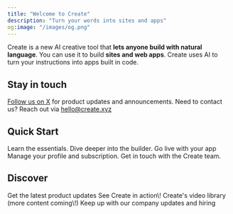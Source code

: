 ```yaml
---
title: "Welcome to Create"
description: "Turn your words into sites and apps"
og:image: "/images/og.png"
---
```


Create is a new AI creative tool that **lets anyone build with natural language**. You can use it to build **sites and web apps**. Create uses AI to turn your instructions into apps built in code.

## Stay in touch

[Follow us on X](https://x.com/create_xyz) for product updates and announcements. Need to contact us? Reach out via [hello@create.xyz](mailto:hello@create.xyz)

## Quick Start

<CardGroup cols={3}>
  <Card title="Quickstart" icon="play" href="/essentials" img="/images/gradients/purple.png">
    Learn the essentials.
  </Card>
  <Card title="Builder" icon="screwdriver-wrench" href="/builder/overview" img="/images/gradients/bluegreen.png">
    Dive deeper into the builder.
  </Card>
  <Card title="Publish & Share" icon="rocket" href="/publish-and-share/publish" img="/images/gradients/orangepink.png">
    Go live with your app
  </Card>
  <Card title="Account" icon="user" href="/account/your-profile" img="/images/gradients/pink.png">
    Manage your profile and subscription.
  </Card>
  <Card title="Support" icon="headset" href="/support/help" img="/images/gradients/orange.png">
    Get in touch with the Create team.
  </Card>
</CardGroup>

## Discover

<CardGroup cols={2}>
  <Card title="X" icon="twitter" href="https://x.com/create_xyz">
    Get the latest product updates
  </Card>
  <Card title="TikTok" icon="sparkles" href="https://www.tiktok.com/@create_xyz%5C%5C" cta="See Create in action">
    See Create in action\!
  </Card>
  <Card title="YouTube" icon="video" href="https://www.youtube.com/@createdotxyz">
    Create's video library (more content coming\!)
  </Card>
  <Card title="LinkedIn" icon="people-group" href="https://www.linkedin.com/company/createxyz/">
    Keep up with our company updates and hiring
  </Card>
</CardGroup>